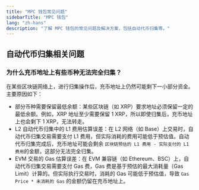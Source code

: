 ```yaml
---
title: "MPC 钱包常见问题"
sidebarTitle: "MPC 钱包"
lang: "zh-hans"
description: "了解 MPC 钱包的常见问题及解决方案，包括自动代币归集等。"
---
```


## 自动代币归集相关问题

### 为什么充币地址上有些币种无法完全归集？

在某些区块链网络上，进行归集操作后，充币地址上仍然可能剩下一小部分资金。主要原因如下：
- 部分币种需要保留最低余额：某些区块链（如 XRP）要求地址必须保留一定的最低余额。例如，XRP 地址至少需要保留 1 XRP，所以即使归集后，充币地址上也会剩下 1 XRP，无法转走。
- L2 自动代币归集中的 L1 费用估算误差：在 L2 网络（如 Base）上交易时，自动代币归集交易需要支付 L1 费用，但实际消耗的费用可能低于预估值。自动代币归集完成后，充币地址可能会剩余 `区块链预估的 L1 费用 - 实际支付的 L1 费用`的金额，这部分无法完全归集。
- EVM 交易的 Gas 估算误差：在 EVM 兼容链（如 Ethereum、BSC）上，自动代币归集交易需要支付 Gas 费，Gas 费是基于预估的最大消耗量（Gas Limit）计算的。但实际执行交易时，消耗的 Gas 可能低于预估值，导致 `Gas Price * 未消耗的 Gas` 的金额仍留在充币地址上。
